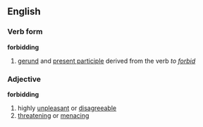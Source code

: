 ==English==
===Verb form===
'''forbidding'''
# [[gerund]] and [[present participle]] derived from the verb ''to [[forbid]]''
===Adjective===
'''forbidding'''
# highly [[unpleasant]] or [[disagreeable]]
# [[threatening]] or [[menacing]]